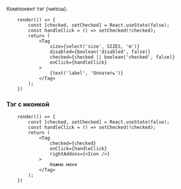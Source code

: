 


Компонент тэг (чипсы).

```tsx live
    render(() => {
        const [checked, setChecked] = React.useState(false);
        const handleClick = () => setChecked(!checked);
        return (
            <Tag
                size={select('size', SIZES, 'm')}
                disabled={boolean('disabled', false)}
                checked={checked || boolean('checked', false)}
                onClick={handleClick}
            >
                {text('label', 'Оплатить')}
            </Tag>
        );
    })
```

### Тэг с иконкой

```tsx live
    render(() => {
        const [checked, setChecked] = React.useState(false);
        const handleClick = () => setChecked(!checked);
        return (
            <Tag
                checked={checked}
                onClick={handleClick}
                rightAddons={<Icon />}
            >
                Нажми меня
            </Tag>
        );
    })
```

